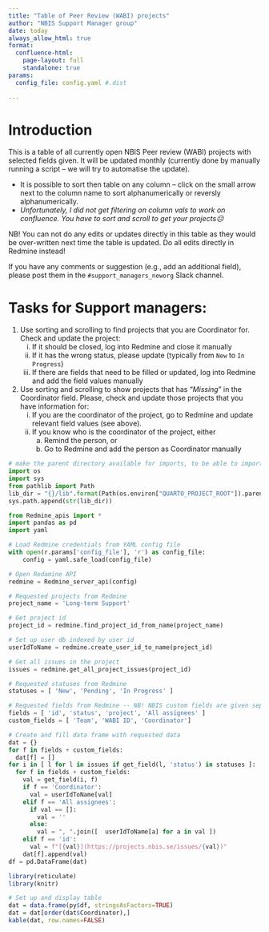 ```yaml
---
title: "Table of Peer Review (WABI) projects"
author: "NBIS Support Manager group"
date: today
always_allow_html: true
format: 
  confluence-html:
    page-layout: full
    standalone: true
params:
  config_file: config.yaml #.dist
  
---
```


# Introduction
This is a table of all currently open NBIS Peer review (WABI) projects with selected fields given. It will be updated monthly (currently done by manually running a script -- we will try to automatise the update). 

- It is possible to sort then table on any column -- click on the small arrow next to the column name to sort alphanumerically or reversly alphanumerically. 
- *Unfortunately, I did not get filtering on column vals to work on confluence. You have to sort and scroll to get your projects☹️*

NB! You can not do any edits or updates directly in this table as they would be over-written next time the table is updated. Do all edits directly in Redmine instead!

If you have any comments or suggestion (e.g., add an additional field), please post them in the `#support_managers_neworg` Slack channel.


# Tasks for Support managers:

1. Use sorting and scrolling to find projects that you are Coordinator for. Check and update the project:
   i. If it should be closed, log into Redmine and close it manually
   ii. If it has the wrong status, please update (typically from `New` to `In Progress`)
   ii. If there are fields that need to be filled or updated, log into Redmine and add the field values manually
2.  Use sorting and scrolling to show projects that has "*Missing*" in the Coordinator field. Please, check and update those projects that you have information for:
    i. If you are the coordinator of the project, go to Redmine and update relevant field values (see above).
    ii. If you know who is the coordinator of the project, either
        a. Remind the person, or
        b. Go to Redmine and add the person as Coordinator manually


```python
# make the parent directory available for imports, to be able to import Redmine_apis.py below
import os
import sys
from pathlib import Path
lib_dir = "{}/lib".format(Path(os.environ["QUARTO_PROJECT_ROOT"]).parent)
sys.path.append(str(lib_dir))   

from Redmine_apis import *
import pandas as pd
import yaml

# Load Redmine credentials from YAML config file
with open(r.params['config_file'], 'r') as config_file:
    config = yaml.safe_load(config_file)

# Open Redamine API
redmine = Redmine_server_api(config)

# Requested projects from Redmine
project_name = 'Long-term Support'

# Get project id
project_id = redmine.find_project_id_from_name(project_name)

# Set up user db indexed by user id
userIdToName = redmine.create_user_id_to_name(project_id)

# Get all issues in the project
issues = redmine.get_all_project_issues(project_id)

# Requested statuses from Redmine
statuses = [ 'New', 'Pending', 'In Progress' ] 

# Requested fields from Redmine -- NB! NBIS custom fields are given separately, but processed in the same way
fields = [ 'id', 'status', 'project', 'All assignees' ] 
custom_fields = [ 'Team', 'WABI ID', 'Coordinator']

# Create and fill data frame with requested data
dat = {}
for f in fields + custom_fields:
  dat[f] = []
for i in [ l for l in issues if get_field(l, 'status') in statuses ]:
  for f in fields + custom_fields:
    val = get_field(i, f)
    if f == 'Coordinator':
      val = userIdToName[val]
    elif f == 'All assignees':
      if val == []:
        val = ''
      else:
        val = ", ".join([  userIdToName[a] for a in val ])
    elif f == 'id':
      val = f"[{val}](https://projects.nbis.se/issues/{val})"
    dat[f].append(val)
df = pd.DataFrame(dat)
```

```r
library(reticulate)
library(knitr)

# Set up and display table
dat = data.frame(py$df, stringsAsFactors=TRUE)
dat = dat[order(dat$Coordinator),]
kable(dat, row.names=FALSE)
```
